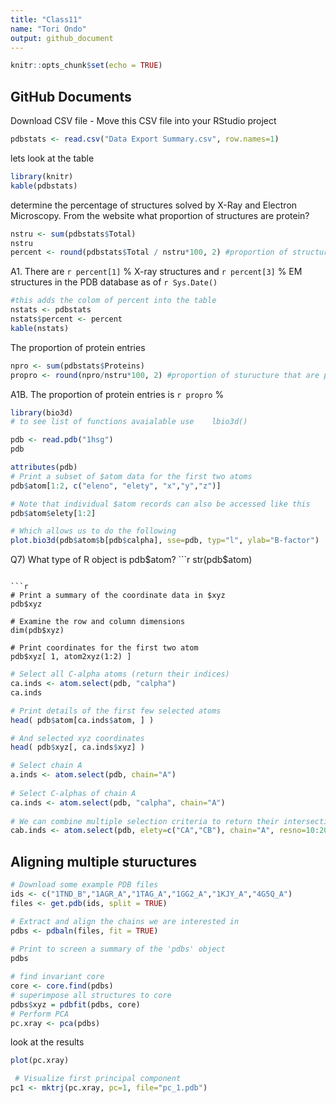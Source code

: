 ```yaml
---
title: "Class11"
name: "Tori Ondo"
output: github_document
---
```


```r
knitr::opts_chunk$set(echo = TRUE)
```

## GitHub Documents
Download CSV file - Move this CSV file into your RStudio project
```r
pdbstats <- read.csv("Data Export Summary.csv", row.names=1)
```
lets look at the table
```r
library(knitr)
kable(pdbstats)
```

determine the percentage of structures solved by X-Ray and Electron Microscopy. From the website what proportion of structures are protein?
```r
nstru <- sum(pdbstats$Total)
nstru
percent <- round(pdbstats$Total / nstru*100, 2) #proportion of structures that are each type (XRAY...)
```

A1. There are `r percent[1]` % X-ray structures and `r percent[3]` % EM structures in the PDB database as of `r Sys.Date()`

```r
#this adds the colom of percent into the table
nstats <- pdbstats
nstats$percent <- percent
kable(nstats)
```


The proportion of protein entries
```r
npro <- sum(pdbstats$Proteins)
propro <- round(npro/nstru*100, 2) #proportion of sturucture that are proteins 
```

A1B. The proportion of protein entries is `r propro` %


```r
library(bio3d)
# to see list of functions avaialable use    lbio3d()

pdb <- read.pdb("1hsg")
pdb
```

```r
attributes(pdb)
# Print a subset of $atom data for the first two atoms  
pdb$atom[1:2, c("eleno", "elety", "x","y","z")]

# Note that individual $atom records can also be accessed like this 
pdb$atom$elety[1:2]

# Which allows us to do the following 
plot.bio3d(pdb$atom$b[pdb$calpha], sse=pdb, typ="l", ylab="B-factor")
```

Q7) What type of R object is pdb$atom?
```r
str(pdb$atom)
```

```r
# Print a summary of the coordinate data in $xyz
pdb$xyz

# Examine the row and column dimensions  
dim(pdb$xyz)

# Print coordinates for the first two atom
pdb$xyz[ 1, atom2xyz(1:2) ]
```

```r
# Select all C-alpha atoms (return their indices)  
ca.inds <- atom.select(pdb, "calpha") 
ca.inds
```

```r
# Print details of the first few selected atoms  
head( pdb$atom[ca.inds$atom, ] )

# And selected xyz coordinates  
head( pdb$xyz[, ca.inds$xyz] )
```

```r
# Select chain A 
a.inds <- atom.select(pdb, chain="A") 
 
# Select C-alphas of chain A 
ca.inds <- atom.select(pdb, "calpha", chain="A") 
 
# We can combine multiple selection criteria to return their intersection 
cab.inds <- atom.select(pdb, elety=c("CA","CB"), chain="A", resno=10:20)
```


## Aligning multiple stuructures
```r
# Download some example PDB files 
ids <- c("1TND_B","1AGR_A","1TAG_A","1GG2_A","1KJY_A","4G5Q_A")  
files <- get.pdb(ids, split = TRUE)
```

```r
# Extract and align the chains we are interested in  
pdbs <- pdbaln(files, fit = TRUE)
 
# Print to screen a summary of the 'pdbs' object  
pdbs
```

```r
# find invariant core
core <- core.find(pdbs)
# superimpose all structures to core
pdbs$xyz = pdbfit(pdbs, core)
# Perform PCA
pc.xray <- pca(pdbs)
```

look at the results
```r
plot(pc.xray)
```

```r
 # Visualize first principal component
pc1 <- mktrj(pc.xray, pc=1, file="pc_1.pdb")
```


